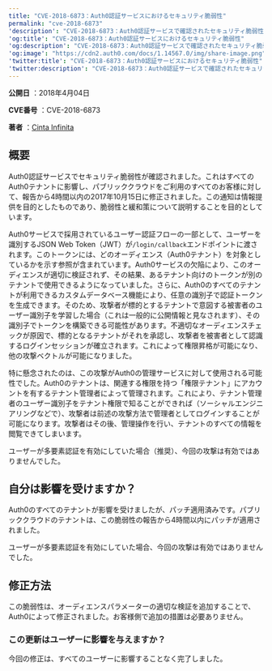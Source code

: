 ```yaml
---
title: "CVE-2018-6873：Auth0認証サービスにおけるセキュリティ脆弱性"
permalink: "cve-2018-6873"
'description': "CVE-2018-6873：Auth0認証サービスで確認されたセキュリティ脆弱性に関する詳細"
'og:title': "CVE-2018-6873：Auth0認証サービスにおけるセキュリティ脆弱性"
'og:description': "CVE-2018-6873：Auth0認証サービスで確認されたセキュリティ脆弱性に関する詳細"
'og:image': "https://cdn2.auth0.com/docs/1.14567.0/img/share-image.png"
'twitter:title': "CVE-2018-6873：Auth0認証サービスにおけるセキュリティ脆弱性"
'twitter:description': "CVE-2018-6873：Auth0認証サービスで確認されたセキュリティ脆弱性に関する詳細"
---
```


**公開日** ：2018年4月04日

**CVE番号** ：CVE-2018-6873

**著者** ：[Cinta Infinita](http://www.cintainfinita.com/)

## 概要

Auth0認証サービスでセキュリティ脆弱性が確認されました。これはすべてのAuth0テナントに影響し、パブリッククラウドをご利用のすべてのお客様に対して、報告から4時間以内の2017年10月15日に修正されました。この通知は情報提供を目的としたものであり、脆弱性と緩和策について説明することを目的としています。

Auth0サービスで採用されているユーザー認証フローの一部として、ユーザーを識別する<Tooltip data-tooltip-id="react-containers-DefinitionTooltip-2" href="/docs/ja-jp/glossary?term=json-web-token" tip="JSON Web Token（JWT）: 二者間のクレームを安全に表現するために使用される標準IDトークン形式（および多くの場合、アクセストークン形式）。" cta="用語集の表示">JSON Web Token</Tooltip>（JWT）が`/login/callback`エンドポイントに渡されます。このトークンには、どのオーディエンス（Auth0テナント）を対象としているかを示す参照が含まれています。Auth0サービスの欠陥により、このオーディエンスが適切に検証されず、その結果、あるテナント向けのトークンが別のテナントで使用できるようになっていました。さらに、Auth0のすべてのテナントが利用できるカスタムデータベース機能により、任意の識別子で認証トークンを生成できます。そのため、攻撃者が標的とするテナントで意図する被害者のユーザー識別子を学習した場合（これは一般的に公開情報と見なされます）、その識別子でトークンを構築できる可能性があります。不適切なオーディエンスチェックが原因で、標的となるテナントがそれを承認し、攻撃者を被害者として認識するログインセッションが確立されます。これによって権限昇格が可能になり、他の攻撃ベクトルが可能になりました。

特に懸念されたのは、この攻撃がAuth0の管理サービスに対して使用される可能性でした。Auth0のテナントは、関連する権限を持つ「権限テナント」にアカウントを有するテナント管理者によって管理されます。これにより、テナント管理者のユーザー識別子をテナント権限で知ることができれば（ソーシャルエンジニアリングなどで）、攻撃者は前述の攻撃方法で管理者としてログインすることが可能になります。攻撃者はその後、管理操作を行い、テナントのすべての情報を閲覧できてしまいます。

ユーザーが多要素認証を有効にしていた場合（推奨）、今回の攻撃は有効ではありませんでした。

## 自分は影響を受けますか？

Auth0のすべてのテナントが影響を受けましたが、パッチ適用済みです。パブリッククラウドのテナントは、この脆弱性の報告から4時間以内にパッチが適用されました。

ユーザーが多要素認証を有効にしていた場合、今回の攻撃は有効ではありませんでした。

## 修正方法

この脆弱性は、オーディエンスパラメーターの適切な検証を追加することで、Auth0によって修正されました。お客様側で追加の措置は必要ありません。

### この更新はユーザーに影響を与えますか？

今回の修正は、すべてのユーザーに影響することなく完了しました。
